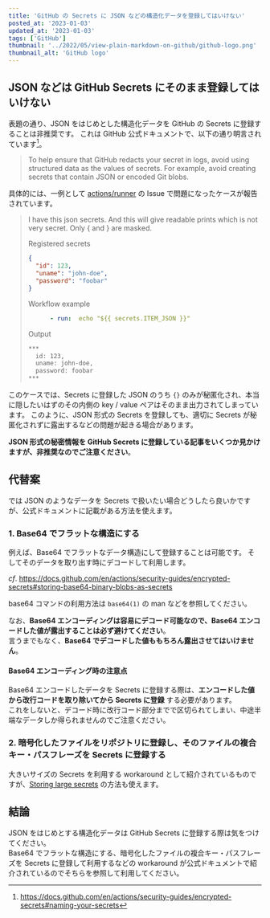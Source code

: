 ```yaml
---
title: 'GitHub の Secrets に JSON などの構造化データを登録してはいけない'
posted_at: '2023-01-03'
updated_at: '2023-01-03'
tags: ['GitHub']
thumbnail: '../2022/05/view-plain-markdown-on-github/github-logo.png'
thumbnail_alt: 'GitHub logo'
---
```


## JSON などは GitHub Secrets にそのまま登録してはいけない

表題の通り、JSON をはじめとした構造化データを GitHub の Secrets に登録することは非推奨です。
これは GitHub 公式ドキュメントで、以下の通り明言されています[^1]。

> To help ensure that GitHub redacts your secret in logs, avoid using structured data as the values of secrets. For example, avoid creating secrets that contain JSON or encoded Git blobs.

具体的には、一例として [actions/runner](https://github.com/actions/runner/issues/1488) の Issue で問題になったケースが報告されています。

> I have this json secrets.
> And this will give readable prints which is not very secret.
> Only { and } are masked.
>
> Registered secrets
>
> ```json
> {
>   "id": 123,
>   "uname": "john-doe",
>   "password": "foobar"
> }
> ```
>
> Workflow example
>
> ```yml
>       - run:  echo "${{ secrets.ITEM_JSON }}"
> ```
>
> Output
>
> ```txt
> ***
>   id: 123,
>   uname: john-doe,
>   password: foobar
> ***
> ```
>

このケースでは、Secrets に登録した JSON のうち `{}` のみが秘匿化され、本当に隠したいはずのその内側の key / value ペアはそのまま出力されてしまっています。
このように、JSON 形式の Secrets を登録しても、適切に Secrets が秘匿化されずに露出するなどの問題が起きる場合があります。

__JSON 形式の秘密情報を GitHub Secrets に登録している記事をいくつか見かけますが、非推奨なのでご注意ください__。

[^1]: <https://docs.github.com/en/actions/security-guides/encrypted-secrets#naming-your-secrets>

## 代替案

では JSON のようなデータを Secrets で扱いたい場合どうしたら良いかですが、公式ドキュメントに記載がある方法を使えます。

### 1. Base64 でフラットな構造にする

例えば、Base64 でフラットなデータ構造にして登録することは可能です。
そしてそのデータを取り出す時にデコードして利用します。

_cf_. <https://docs.github.com/en/actions/security-guides/encrypted-secrets#storing-base64-binary-blobs-as-secrets>

base64 コマンドの利用方法は `base64(1)` の man などを参照してください。

なお、__Base64 エンコーディングは容易にデコード可能なので、Base64 エンコードした値が露出することは必ず避けてください__。  
言うまでもなく、__Base64 でデコードした値ももちろん露出させてはいけません__。

#### Base64 エンコーディング時の注意点

Base64 エンコードしたデータを Secrets に登録する際は、__エンコードした値から改行コードを取り除いてから Secrets に登録__ する必要があります。  
これをしないと、デコード時に改行コード部分までで区切られてしまい、中途半端なデータしか得られませんのでご注意ください。

### 2. 暗号化したファイルをリポジトリに登録し、そのファイルの複合キー・パスフレーズを Secrets に登録する

大きいサイズの Secrets を利用する workaround として紹介されているものですが、[Storing large secrets](https://docs.github.com/en/actions/security-guides/encrypted-secrets#storing-large-secrets) の方法も使えます。

## 結論

JSON をはじめとする構造化データは GitHub Secrets に登録する際は気をつけてください。  
Base64 でフラットな構造にする、暗号化したファイルの複合キー・パスフレーズを Secrets に登録して利用するなどの workaround が公式ドキュメントで紹介されているのでそちらを参照して利用してください。
